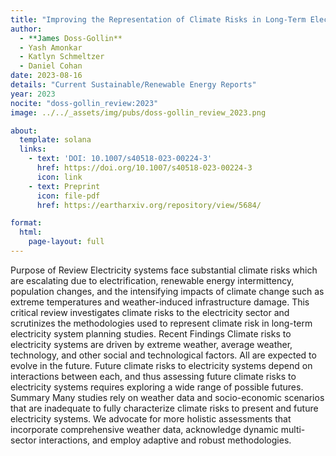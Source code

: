 ```yaml
---
title: "Improving the Representation of Climate Risks in Long-Term Electricity Systems Planning: A Critical Review"
author:
  - **James Doss-Gollin**
  - Yash Amonkar
  - Katlyn Schmeltzer
  - Daniel Cohan
date: 2023-08-16
details: "Current Sustainable/Renewable Energy Reports"
year: 2023
nocite: "doss-gollin_review:2023"
image: ../../_assets/img/pubs/doss-gollin_review_2023.png

about:
  template: solana
  links:
    - text: 'DOI: 10.1007/s40518-023-00224-3'
      href: https://doi.org/10.1007/s40518-023-00224-3
      icon: link
    - text: Preprint
      icon: file-pdf
      href: https://eartharxiv.org/repository/view/5684/

format:
  html:
    page-layout: full
---
```


Purpose of Review Electricity systems face substantial climate risks which are escalating due to electrification, renewable energy intermittency, population changes, and the intensifying impacts of climate change such as extreme temperatures and weather-induced infrastructure damage. This critical review investigates climate risks to the electricity sector and scrutinizes the methodologies used to represent climate risk in long-term electricity system planning studies. Recent Findings Climate risks to electricity systems are driven by extreme weather, average weather, technology, and other social and technological factors. All are expected to evolve in the future. Future climate risks to electricity systems depend on interactions between each, and thus assessing future climate risks to electricity systems requires exploring a wide range of possible futures.  Summary Many studies rely on weather data and socio-economic scenarios that are inadequate to fully characterize climate risks to present and future electricity systems. We advocate for more holistic assessments that incorporate comprehensive weather data, acknowledge dynamic multi-sector interactions, and employ adaptive and robust methodologies.

:::{#bibliography}
:::